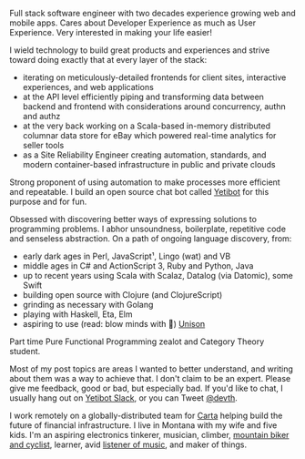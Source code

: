 Full stack software engineer with two decades experience growing web and mobile
apps. Cares about Developer Experience as much as User Experience. Very
interested in making your life easier!

I wield technology to build great products and experiences and strive toward
doing exactly that at every layer of the stack:

- iterating on meticulously-detailed frontends for client sites, interactive
  experiences, and web applications
- at the API level efficiently piping and transforming data between backend and
  frontend with considerations around concurrency, authn and authz
- at the very back working on a Scala-based in-memory distributed columnar
  data store for eBay which powered real-time analytics for seller tools
- as a Site Reliability Engineer creating automation, standards, and
  modern container-based infrastructure in public and private clouds

Strong proponent of using automation to make processes more efficient and
repeatable. I build an open source chat bot called
[Yetibot](https://yetibot.com) for this purpose and for fun.

Obsessed with discovering better ways of expressing solutions to programming
problems. I abhor unsoundness, boilerplate, repetitive code and senseless
abstraction. On a path of ongoing language discovery, from:

- early dark ages in Perl, JavaScript¹, Lingo (wat) and VB
- middle ages in C# and ActionScript 3, Ruby and Python, Java
- up to recent years using Scala with Scalaz, Datalog (via Datomic), some Swift
- building open source with Clojure (and ClojureScript)
- grinding as necessary with Golang
- playing with Haskell, Eta, Elm
- aspiring to use (read: blow minds with 🤯) [Unison](https://www.unisonweb.org/)

Part time Pure Functional Programming zealot and Category Theory student.

Most of my post topics are areas I wanted to better understand, and writing
about them was a way to achieve that. I don't claim to be an expert. Please give
me feedback, good or bad, but especially bad. If you'd like to chat, I usually
hang out on [Yetibot Slack](https://slack.yetibot.com), or you can Tweet
[@devth](https://twitter.com/devth).

I work remotely on a globally-distributed team for [Carta](https://carta.com/)
helping build the future of financial infrastructure. I live in Montana with my
wife and five kids. I'm an aspiring electronics tinkerer, musician, climber,
[mountain biker and cyclist](https://www.strava.com/athletes/devth), learner, avid
[listener of music](https://www.last.fm/user/trevorhartman), and maker of
things.
